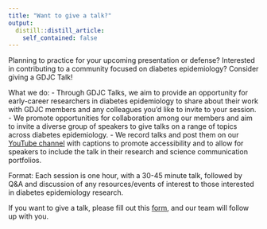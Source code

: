 ```yaml
---
title: "Want to give a talk?"
output:
  distill::distill_article:
    self_contained: false
---
```


Planning to practice for your upcoming presentation or defense? Interested in contributing to a community focused on diabetes epidemiology? Consider giving a GDJC Talk!

What we do: 
-	Through GDJC Talks, we aim to provide an opportunity for early-career researchers in diabetes epidemiology to share about their work with GDJC members and any colleagues you’d like to invite to your session. 
-	We promote opportunities for collaboration among our members and aim to invite a diverse group of speakers to give talks on a range of topics across diabetes epidemiology. 
-	We record talks and post them on our [YouTube channel](https://www.youtube.com/channel/UCdBbu7haaggcoJqmhEx8cdg) with captions to promote accessibility and to allow for speakers to include the talk in their research and science communication portfolios.

Format: Each session is one hour, with a 30-45 minute talk, followed by Q&A and discussion of any resources/events of interest to those interested in diabetes epidemiology research. 

If you want to give a talk, please fill out this [form](https://docs.google.com/forms/d/e/1FAIpQLSfS91_dI-2yHk6jl7wiaJAEvIqnDmKjRqBiU3tjANYiME4HHg/viewform), and our team will follow up with you.
